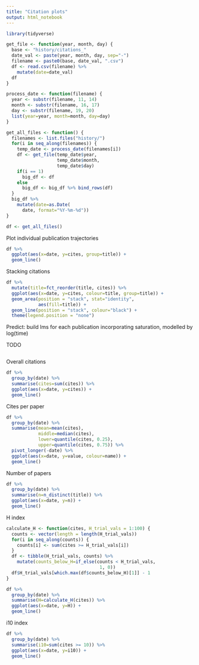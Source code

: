 ```yaml
---
title: "Citation plots"
output: html_notebook
---
```


```r
library(tidyverse)
```

```r
get_file <- function(year, month, day) {
  base <- "history/citations_"
  date_val <- paste(year, month, day, sep="-")
  filename <- paste0(base, date_val, ".csv")
  df <- read.csv(filename) %>% 
    mutate(date=date_val)
  df
}

process_date <- function(filename) {
  year <- substr(filename, 11, 14)
  month <- substr(filename, 16, 17)
  day <- substr(filename, 19, 20)
  list(year=year, month=month, day=day)
}

get_all_files <- function() {
  filenames <- list.files("history/")
  for(i in seq_along(filenames)) {
    temp_date <- process_date(filenames[i])
    df <- get_file(temp_date$year,
                   temp_date$month,
                   temp_date$day)
    if(i == 1)
      big_df <- df
    else
      big_df <- big_df %>% bind_rows(df)
  }
  big_df %>% 
    mutate(date=as.Date(
      date, format="%Y-%m-%d"))
}

df <- get_all_files()
```

Plot individual publication trajectories
```r
df %>% 
  ggplot(aes(x=date, y=cites, group=title)) +
  geom_line()
```
Stacking citations
```r
df %>% 
  mutate(title=fct_reorder(title, cites)) %>% 
  ggplot(aes(x=date, y=cites, colour=title, group=title)) +
  geom_area(position = "stack", stat="identity",
            aes(fill=title)) +
  geom_line(position = "stack", colour="black") +
  theme(legend.position = "none")
```


Predict: build lms for each publication incorporating saturation, modelled by log(time)

TODO
```r

```

Overall citations
```r
df %>% 
  group_by(date) %>% 
  summarise(cites=sum(cites)) %>% 
  ggplot(aes(x=date, y=cites)) +
  geom_line()
```
Cites per paper
```r
df %>% 
  group_by(date) %>% 
  summarise(mean=mean(cites),
            middle=median(cites),
            lower=quantile(cites, 0.25),
            upper=quantile(cites, 0.75)) %>% 
  pivot_longer(-date) %>% 
  ggplot(aes(x=date, y=value, colour=name)) +
  geom_line()
```
Number of papers
```r
df %>% 
  group_by(date) %>%
  summarise(n=n_distinct(title)) %>% 
  ggplot(aes(x=date, y=n)) +
  geom_line()
```
H index
```r
calculate_H <- function(cites, H_trial_vals = 1:100) {
  counts <- vector(length = length(H_trial_vals))
  for(i in seq_along(counts)) {
    counts[i] <- sum(cites >= H_trial_vals[i])
  }
  df <- tibble(H_trial_vals, counts) %>% 
    mutate(counts_below_H=if_else(counts < H_trial_vals,
                                   1, 0))
  df$H_trial_vals[which.max(df$counts_below_H)[1]] - 1
}

df %>% 
  group_by(date) %>%
  summarise(H=calculate_H(cites)) %>% 
  ggplot(aes(x=date, y=H)) +
  geom_line()
```

i10 index
```r
df %>% 
  group_by(date) %>%
  summarise(i10=sum(cites >= 10)) %>% 
  ggplot(aes(x=date, y=i10)) +
  geom_line()
```

